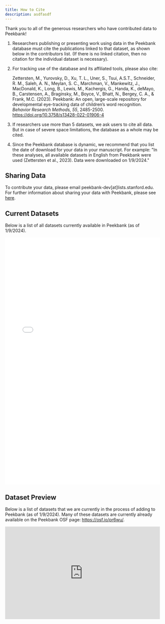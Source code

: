 ```yaml
---
title: How to Cite
description: asdfasdf
---
```


Thank you to all of the generous researchers who have contributed data to Peekbank!

1. Researchers publishing or presenting work using data in the Peekbank database must cite the publications linked to that dataset, as shown below in the contributors list. (If there is no linked citation, then no citation for the individual dataset is necessary).
2. For tracking use of the database and its affiliated tools, please also cite: 

    <section className="leading-normal tracking-normal [&_p]:my-1">
        <p>
        Zettersten, M., Yurovsky, D., Xu, T. L., Uner, S., Tsui, A.S.T., Schneider, R. M., Saleh, A. N., Meylan, S. C., Marchman, V., Mankewitz, J., MacDonald, K., Long, B., Lewis, M., Kachergis, G., Handa, K., deMayo, B., Carstensen, A., Braginsky, M., Boyce, V., Bhatt, N., Bergey, C. A., & Frank, M.C. (2023). Peekbank: An open, large-scale repository for developmental eye-tracking data of children’s word recognition. <i>Behavior Research Methods, 55</i>, 2485-2500. <a href="https://doi.org/10.3758/s13428-022-01906-4" target="_blank">https://doi.org/10.3758/s13428-022-01906-4</a>
        </p>
    </section>

3. If researchers use more than 5 datasets, we ask users to cite all data. But in case of severe space limitations, the database as a whole may be cited.
4. Since the Peekbank database is dynamic, we recommend that you list the date of download for your data in your manuscript. For example: "In these analyses, all available datasets in English from Peekbank were used (Zettersten et al., 2023). Data were downloaded on 1/9/2024."

## Sharing Data

To contribute your data, please email peekbank-dev[at]lists.stanford.edu. For further information about sharing your data with Peekbank, please see <a href="https://docs.google.com/document/d/1ujXSII5TO3siwlEyIg3FjaoV2LVPKB9twUDScbtZRjM/edit?usp=sharing" target="_blank">here</a>.

## Current Datasets

Below is a list of all datasets currently available in Peekbank (as of 1/9/2024).

<iframe src={`${import.meta.env.BASE_URL}peekbank_contributors.html`} style="height: 800px; width: 100%; border: none"></iframe>

## Dataset Preview

Below is a list of datasets that we are currently in the process of adding to Peekbank (as of 1/9/2024). Many of these datasets are currently already available on the Peekbank OSF page: <a href="https://osf.io/pr6wu/" target="_blank">https://osf.io/pr6wu/</a>.

<iframe src="https://docs.google.com/spreadsheets/d/e/2PACX-1vQr-ym8Oa47B_iSLydlgw-PNoJkklPzMfsatcqsSSplkrnvzqvDOKWfHB4w9Jht2RmAbuRXH9IIMK9e/pubhtml?widget=false&headers=false&chrome=false" style="height: 300px; width: 100%; border: none; position:relative"></iframe> 